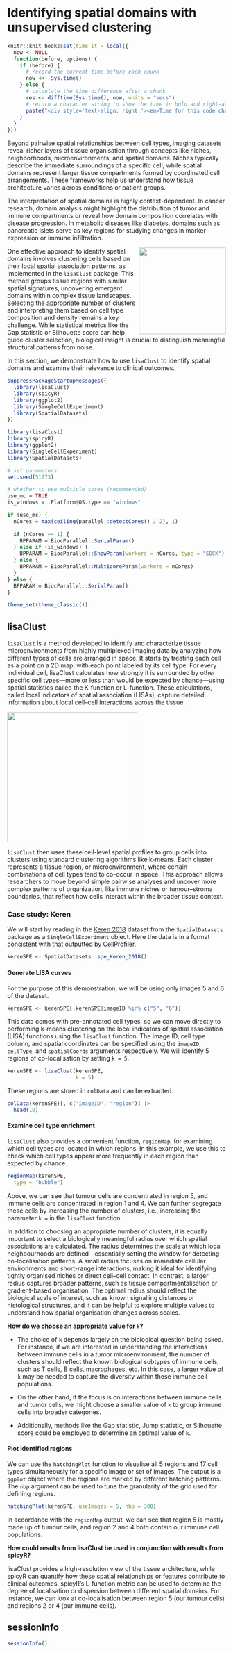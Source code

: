 # Identifying spatial domains with unsupervised clustering

```r
knitr::knit_hooks$set(time_it = local({
  now <- NULL
  function(before, options) {
    if (before) {
      # record the current time before each chunk
      now <<- Sys.time()
    } else {
      # calculate the time difference after a chunk
      res <- difftime(Sys.time(), now, units = "secs")
      # return a character string to show the time in bold and right-aligned, with extra spacing
      paste("<div style='text-align: right;'><em>Time for this code chunk to run with ", nCores, "cores: ", round(res, 2), "s</div></em>")
    }
  }
}))
```

Beyond pairwise spatial relationships between cell types, imaging datasets reveal richer layers of tissue organisation through concepts like niches, neighborhoods, microenvironments, and spatial domains. Niches typically describe the immediate surroundings of a specific cell, while spatial domains represent larger tissue compartments formed by coordinated cell arrangements. These frameworks help us understand how tissue architecture varies across conditions or patient groups.

The interpretation of spatial domains is highly context-dependent. In cancer research, domain analysis might highlight the distribution of tumor and immune compartments or reveal how domain composition correlates with disease progression. In metabolic diseases like diabetes, domains such as pancreatic islets serve as key regions for studying changes in marker expression or immune infiltration.

<img src="images/IMC_colon.png" align="right" style="height: 200px; border: 0px"/>

One effective approach to identify spatial domains involves clustering cells based on their local spatial association patterns, as implemented in the `lisaClust` package. This method groups tissue regions with similar spatial signatures, uncovering emergent domains within complex tissue landscapes. Selecting the appropriate number of clusters and interpreting them based on cell type composition and density remains a key challenge. While statistical metrics like the Gap statistic or Silhouette score can help guide cluster selection, biological insight is crucial to distinguish meaningful structural patterns from noise.

In this section, we demonstrate how to use `lisaClust` to identify spatial domains and examine their relevance to clinical outcomes.

```r
suppressPackageStartupMessages({
  library(lisaClust)
  library(spicyR)
  library(ggplot2)
  library(SingleCellExperiment)
  library(SpatialDatasets)
})
```

```r
library(lisaClust)
library(spicyR)
library(ggplot2)
library(SingleCellExperiment)
library(SpatialDatasets)
```

```r
# set parameters
set.seed(51773)

# whether to use multiple cores (recommended)
use_mc = TRUE
is_windows = .Platform$OS.type == "windows"

if (use_mc) {
  nCores = max(ceiling(parallel::detectCores() / 2), 1)
  
  if (nCores == 1) {
    BPPARAM = BiocParallel::SerialParam()
  } else if (is_windows) {
    BPPARAM = BiocParallel::SnowParam(workers = nCores, type = "SOCK")
  } else {
    BPPARAM = BiocParallel::MulticoreParam(workers = nCores)
  }
} else {
  BPPARAM = BiocParallel::SerialParam()
}

theme_set(theme_classic())
```

## lisaClust

`lisaClust` is a method developed to identify and characterize tissue microenvironments from highly multiplexed imaging data by analyzing how different types of cells are arranged in space. It starts by treating each cell as a point on a 2D map, with each point labeled by its cell type. For every individual cell, lisaClust calculates how strongly it is surrounded by other specific cell types—more or less than would be expected by chance—using spatial statistics called the K-function or L-function. These calculations, called local indicators of spatial association (LISAs), capture detailed information about local cell–cell interactions across the tissue.

<img src="images/lisaClust_fig1.jpg" align="center" style="height: 300px; border: 0px"/>

`lisaClust` then uses these cell-level spatial profiles to group cells into clusters using standard clustering algorithms like k-means. Each cluster represents a tissue region, or microenvironment, where certain combinations of cell types tend to co-occur in space. This approach allows researchers to move beyond simple pairwise analyses and uncover more complex patterns of organization, like immune niches or tumour–stroma boundaries, that reflect how cells interact within the broader tissue context.

### Case study: Keren

We will start by reading in the [Keren 2018](datasets.qmd) dataset from the `SpatialDatasets` package as a `SingleCellExperiment` object. Here the data is in a format consistent with that outputted by CellProfiler.

```r
kerenSPE <- SpatialDatasets::spe_Keren_2018()
```

#### Generate LISA curves

For the purpose of this demonstration, we will be using only images 5 and 6 of the dataset.

```r
kerenSPE <- kerenSPE[,kerenSPE$imageID %in% c("5", "6")]
```

This data comes with pre-annotated cell types, so we can move directly to performing k-means clustering on the local indicators of spatial association (LISA) functions using the `lisaClust` function. The image ID, cell type column, and spatial coordinates can be specified using the `imageID`, `cellType`, and `spatialCoords` arguments respectively. We will identify 5 regions of co-localisation by setting `k = 5`.

```r
kerenSPE <- lisaClust(kerenSPE,
                      k = 5)
```

These regions are stored in `colData` and can be extracted.

```r
colData(kerenSPE)[, c("imageID", "region")] |>
  head(10)
```

#### Examine cell type enrichment

`lisaClust` also provides a convenient function, `regionMap`, for examining which cell types are located in which regions. In this example, we use this to check which cell types appear more frequently in each region than expected by chance.

```r
regionMap(kerenSPE,
  type = "bubble")
```

Above, we can see that tumour cells are concentrated in region 5, and immune cells are concentrated in region 1 and 4. We can further segregate these cells by increasing the number of clusters, i.e., increasing the parameter `k =` in the `lisaClust` function.

In addition to choosing an appropriate number of clusters, it is equally important to select a biologically meaningful radius over which spatial associations are calculated. The radius determines the scale at which local neighbourhoods are defined—essentially setting the window for detecting co-localisation patterns. A small radius focuses on immediate cellular environments and short-range interactions, making it ideal for identifying tightly organised niches or direct cell–cell contact. In contrast, a larger radius captures broader patterns, such as tissue compartmentalisation or gradient-based organisation. The optimal radius should reflect the biological scale of interest, such as known signalling distances or histological structures, and it can be helpful to explore multiple values to understand how spatial organisation changes across scales.

::: {.callout-tip title="Choosing the number of spatial domains"}
**How do we choose an appropriate value for `k`?**

-   The choice of `k` depends largely on the biological question being asked. For instance, if we are interested in understanding the interactions between immune cells in a tumor microenvironment, the number of clusters should reflect the known biological subtypes of immune cells, such as T cells, B cells, macrophages, etc. In this case, a larger value of `k` may be needed to capture the diversity within these immune cell populations.

-   On the other hand, if the focus is on interactions between immune cells and tumor cells, we might choose a smaller value of `k` to group immune cells into broader categories.

-   Additionally, methods like the Gap statistic, Jump statistic, or Silhouette score could be employed to determine an optimal value of `k`.
:::

#### Plot identified regions

We can use the `hatchingPlot` function to visualise all 5 regions and 17 cell types simultaneously for a specific image or set of images. The output is a `ggplot` object where the regions are marked by different hatching patterns. The `nbp` argument can be used to tune the granularity of the grid used for defining regions.

```r
hatchingPlot(kerenSPE, useImages = 5, nbp = 300)
```

In accordance with the `regionMap` output, we can see that region 5 is mostly made up of tumour cells, and region 2 and 4 both contain our immune cell populations.

::: {.callout-tip title="Combining localisation scores with spatial domains"}
**How could results from lisaClust be used in conjunction with results from spicyR?**

lisaClust provides a high-resolution view of the tissue architecture, while spicyR can quantify how these spatial relationships or features contribute to clinical outcomes. spicyR's L-function metric can be used to determine the degree of localisation or dispersion between different spatial domains. For instance, we can look at co-localisation between region 5 (our tumour cells) and regions 2 or 4 (our immune cells).
:::

## sessionInfo

```r
sessionInfo()
```
